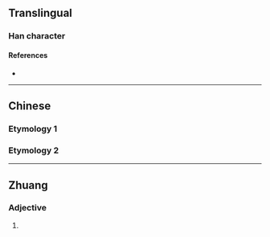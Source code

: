 {{character info}}
==Translingual==

===Han character===
{{Han char|rn=9|rad=人|as=03|sn=5|four=|canj=OF,XXXOF|ids=⿰亻小}}

====References====
* {{Han ref|kx=0094.051|dkj=00392|hdz=10114.010|uh=4EE6|ud=20198}}

----

==Chinese==

===Etymology 1===
{{zh-see|仯|v}}

===Etymology 2===
{{zh-see|矮|ss}}

----

==Zhuang==

===Adjective===
{{za-head|adjective}}

# {{za-sawndip form of|neux||weak}}